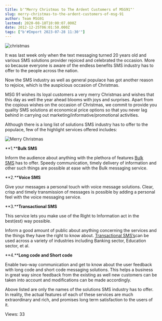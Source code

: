 ```yaml
---
title: b'"Merry Christmas to The Ardent Customers of MSG91"'
slug: merry-christmas-to-the-ardent-customers-of-msg-91
author: Team MSG91
lastmod: 2020-08-18T10:00:07.000Z
date: 2012-12-25T06:01:50.000Z
tags: ["b'#Import 2023-07-28 11:30'"]
---
```


![christmas](https://images-msg91.s3.ap-south-1.amazonaws.com/content/images/wordpress/2012/12/christmas.jpg)  

It was last week only when the text messaging turned 20 years old and various SMS solutions provider rejoiced and celebrated the occasion. More so because everyone is aware of the endless benefits SMS industry has to offer to the people across the nation.


Now the SMS industry as well as general populace has got another reason to rejoice, which is the auspicious occasion of Christmas.


MSG 91 wishes its loyal customers a very merry Christmas and wishes that this day as well the year ahead blooms with joys and surprises. Apart from the copious wishes on the occasion of Christmas, we commit to provide you quality SMS solutions at economical price options so that you never lag behind in carrying out marketing/informative/promotional activities.


Although there is a long list of solutions SMS industry has to offer to the populace, few of the highlight services offered includes:


![Merry Christmas](https://images-msg91.s3.ap-south-1.amazonaws.com/content/images/wordpress/2012/12/Merry-Christmas.jpg)


**1.****Bulk SMS**


Inform the audience about anything with the plethora of features [Bulk SMS](https://msg91.com/guide/smss-can-send-customers-back-to-the-abandoned-shopping-malls/) has to offer. Speedy communication, timely delivery of information and other such things are possible at ease with the Bulk messaging service.


**2.****Voice SMS**


Give your messages a personal touch with voice message solutions. Clear, crisp and timely transmission of messages is possible by adding a personal feel with the voice messaging service.


**3.****Transactional SMS**


This service lets you make use of the Right to Information act in the best(est) way possible.


Inform a good amount of public about anything concerning the services and the things they have the right to know about. [Transactional SMS’s](https://msg91.com/guide/making-use-of-right-to-information/)can be used across a variety of industries including Banking sector, Education sector, et al.


**4.****Long code and Short code**


Enable two-way communication and get to know about the user feedback with long code and short code messaging solutions. This helps a business in great way since feedback from the existing as well new customers can be taken into account and modifications can be made accordingly.


Above listed are only the names of the solutions SMS industry has to offer. In reality, the actual features of each of these services are much extraordinary and rich, and promises long term satisfaction to the users of it.


 Views: 33


